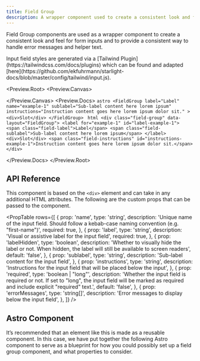 ```yaml
---
title: Field Group
description: A wrapper component used to create a consistent look and feel for form inputs and to provide a consistent way to handle error messages and helper text in forms.
---
```



Field Group components are used as a wrapper component to create a consistent look and feel for form inputs and to provide a consistent way to handle error messages and helper text.

<Aside>
  Input field styles are generated via a [Tailwind
  Plugin](https://tailwindcss.com/docs/plugins) which can be found and adapted
  [here](https://github.com/ekfuhrmann/starlight-docs/blob/master/config/tailwind/input.js).
</Aside>

<Preview.Root>
  <Preview.Canvas>
    <FieldGroup
      label="Label"
      name="example-1"
      sublabel="Sub-label content here lorem ipsum"
      instructions="Instruction content goes here lorem ipsum dolor sit."
    >
      <div class="h-40 border-2 border-dashed border-red-500 bg-red-500/20 p-4 text-red-500 before:absolute before:content-['Slot']"></div>
    </FieldGroup>
  </Preview.Canvas>
  <Preview.Docs>
    <Tabs>
      <TabItem label="Astro" icon="astro">
        ```astro
        <FieldGroup
          label="Label"
          name="example-1"
          sublabel="Sub-label content here lorem ipsum"
          instructions="Instruction content goes here lorem ipsum dolor sit."
        >
          <div>Slot</div>
        </FieldGroup>
        ```
      </TabItem>
      <TabItem label="Compiled" icon="seti:html">
        ```html
        <div class="field-group" data-layout="FieldGroup">
          <label for="example-1" id="label-example-1">
            <span class="field-label">Label</span>
            <span class="field-sublabel">Sub-label content here lorem ipsum</span>
          </label>
          <div>Slot</div>
          <span class="field-instructions" id="instructions-example-1">Instruction content goes here lorem ipsum dolor sit.</span>
        </div>
        ```
      </TabItem>
    </Tabs>

  </Preview.Docs>
</Preview.Root>

## API Reference

This component is based on the `<div>` element and can take in any additional HTML attributes. The following are the custom props that can be passed to the component.

<PropTable
  rows={[
    {
      prop: 'name',
      type: 'string',
      description:
        'Unique name of the input field. Should follow a kebab-case naming convention (e.g. "first-name")',
      required: true,
    },
    {
      prop: 'label',
      type: 'string',
      description: 'Visual or assistive label for the input field',
      required: true,
    },
    {
      prop: 'labelHidden',
      type: 'boolean',
      description:
        'Whether to visually hide the label or not. When hidden, the label will still be available to screen readers',
      default: 'false',
    },
    {
      prop: 'sublabel',
      type: 'string',
      description: 'Sub-label content for the input field',
    },
    {
      prop: 'instructions',
      type: 'string',
      description:
        'Instructions for the input field that will be placed below the input',
    },
    {
      prop: 'required',
      type: 'boolean | "long"',
      description:
        'Whether the input field is required or not. If set to "long", the input field will be marked as required and include explicit "required" text.',
      default: 'false',
    },
    {
      prop: 'errorMessages',
      type: 'string[]',
      description: 'Error messages to display below the input field',
    },
  ]}
/>

## Astro Component

It’s recommended that an element like this is made as a reusable component. In this case, we have put together the following Astro component to serve as a blueprint for how you could possibly set up a field group component, and what properties to consider.

<Code code={FieldGroupRaw} lang="astro" title="FieldGroup.astro" />

